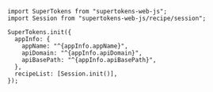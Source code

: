   ```tsx title="/app/app.component.ts"
  import SuperTokens from "supertokens-web-js";
  import Session from "supertokens-web-js/recipe/session";

  SuperTokens.init({
    appInfo: {
      appName: "^{appInfo.appName}",
      apiDomain: "^{appInfo.apiDomain}",
      apiBasePath: "^{appInfo.apiBasePath}",
    },
    recipeList: [Session.init()],
  });
  ```
